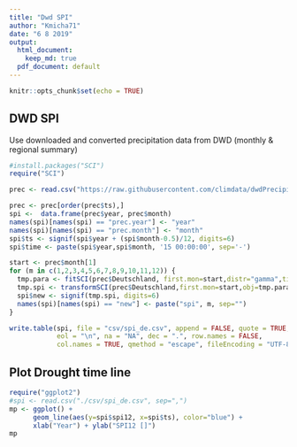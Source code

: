 ```yaml
---
title: "Dwd SPI"
author: "Kmicha71"
date: "6 8 2019"
output:
  html_document: 
    keep_md: true
  pdf_document: default
---
```


```r
knitr::opts_chunk$set(echo = TRUE)
```

## DWD SPI

Use downloaded and converted precipitation data from DWD (monthly & regional summary)

```r
#install.packages("SCI")
require("SCI")

prec <- read.csv("https://raw.githubusercontent.com/climdata/dwdPrecipitation/master/csv/monthly_precipitation_de.csv", sep=",")

prec <- prec[order(prec$ts),]
spi <-  data.frame(prec$year, prec$month)
names(spi)[names(spi) == "prec.year"] <- "year"
names(spi)[names(spi) == "prec.month"] <- "month"
spi$ts <- signif(spi$year + (spi$month-0.5)/12, digits=6)
spi$time <- paste(spi$year,spi$month, '15 00:00:00', sep='-')

start <- prec$month[1]
for (m in c(1,2,3,4,5,6,7,8,9,10,11,12)) {
  tmp.para <- fitSCI(prec$Deutschland, first.mon=start,distr="gamma",time.scale=m,p0=TRUE)
  tmp.spi <- transformSCI(prec$Deutschland,first.mon=start,obj=tmp.para)
  spi$new <- signif(tmp.spi, digits=6)
  names(spi)[names(spi) == "new"] <- paste("spi", m, sep="")
}

write.table(spi, file = "csv/spi_de.csv", append = FALSE, quote = TRUE, sep = ",",
            eol = "\n", na = "NA", dec = ".", row.names = FALSE,
            col.names = TRUE, qmethod = "escape", fileEncoding = "UTF-8")
```




## Plot Drought time line

```r
require("ggplot2")
#spi <- read.csv("./csv/spi_de.csv", sep=",")
mp <- ggplot() +
      geom_line(aes(y=spi$spi12, x=spi$ts), color="blue") +
      xlab("Year") + ylab("SPI12 []")
mp
```




